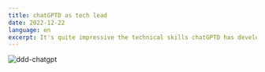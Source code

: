 ```yaml
---
title: chatGPTD as tech lead
date: 2022-12-22
language: en
excerpt: It's quite impressive the technical skills chatGPTD has developed, at least to evaluate the adoption of a technology. Change DDD by any other technology and you'll get the same result.
---
```


![ddd-chatgpt](https://user-images.githubusercontent.com/1366843/209130297-96bc0b6e-02a7-4330-85ef-5851e5b92174.png)
